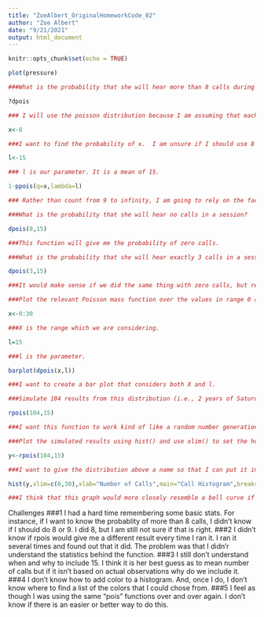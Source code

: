 ---
title: "ZoeAlbert_OriginalHomeworkCode_02"
author: "Zoe Albert"
date: "9/21/2021"
output: html_document
---

```{r setup, include=FALSE}
knitr::opts_chunk$set(echo = TRUE)
```
```{r pressure, echo=FALSE}
plot(pressure)
```

``` {r Probablity of 8 or more calls}

###What is the probability that she will hear more than 8 calls during any given session?

?dpois

### I will use the poisson distribution because I am assuming that each titi call is independent of one another.

x<-8

###I want to find the probability of x.  I am unsure if I should use 8 or 9. 

l<-15 

### l is our parameter. It is a mean of 15. 

1-ppois(q=x,lambda=l)

### Rather than count from 9 to infinity, I am going to rely on the fact that we can use the compliment by subtracting by one. 
```
```{r Probability of no calls}
###What is the probability that she will hear no calls in a session?

dpois(0,15)

###This function will give me the probability of zero calls. 
```
```{r Probability of 3 calls}
###What is the probability that she will hear exactly 3 calls in a session?

dpois(3,15)

###It would make sense if we did the same thing with zero calls, but replaced the zero with 3. 
```
```{r Poisson 0 to 30} 
###Plot the relevant Poisson mass function over the values in range 0 ≤ x ≤ 30. 

x<-0:30 

###X is the range which we are considering. 

l=15

###l is the parameter.

barplot(dpois(x,l))

###I want to create a bar plot that considers both X and l.

```
```{r 104 results}
###Simulate 104 results from this distribution (i.e., 2 years of Saturday monitoring sessions).

rpois(104,15)

###I want this function to work kind of like a random number generation.  I will use rpois because I know it takes into account random numbers from a poisson distribution.

```
```{r histogram}
###Plot the simulated results using hist() and use xlim() to set the horizontal limits to be from 0 to 30. How does your histogram compare to the shape of the probability mass function you plotted above?

y<-rpois(104,15)

###I want to give the distribution above a name so that I can put it into a graph. 

hist(y,xlim=c(0,30),xlab="Number of Calls",main="Call Histogram",breaks=30)

###I think that this graph would more closely resemble a bell curve if it was ideal.  But, I can still see evidence of the bell curve. 
```
Challenges 
###1 I had a hard time remembering some basic stats.  For instance, if I want to know the probablity of more than 8 calls, I didn't know if I should do 8 or 9.  I did 8, but I am still not sure if that is right. 
###2  I didn't know if rpois would give me a different result every time I ran it.  I ran it several times and found out that it did. The problem was that I didn'r understand the statistics behind the function.
###3 I still don't understand when and why to include 15. I think it is her best guess as to mean number of calls but if it isn't based on actual observations why do we include it. 
###4 I don't know how to add color to a histogram.  And, once I do, I don't know where to find a list of the colors that I could chose from.
###5 I feel as though I was using the same "pois" functions over and over again.  I don't know if there is an easier or better way to do this. 